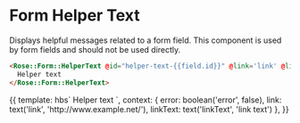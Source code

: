 
<Meta title="Rose|Form/HelperText" component="Form/HelperText" />

# Form Helper Text

Displays helpful messages related to a form field.  This component is used
by form fields and should not be used directly.

```html
<Rose::Form::HelperText @id="helper-text-{{field.id}}" @link='link' @linkText='link text goes here'>
  Helper text
</Rose::Form::HelperText>
```

<Preview>
  <Story name="HelperText">{{
    template: hbs`
      <Rose::Form::HelperText @error={{this.error}} @link={{this.link}} @linkText={{this.linkText}}>
        Helper text
      </Rose::Form::HelperText>
    `,
    context: {
      error: boolean('error', false),
      link: text('link', 'http://www.example.net/'),
      linkText: text('linkText', 'link text')
    },
  }}</Story>
</Preview>
